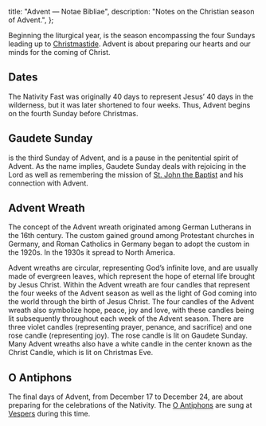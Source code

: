   title: "Advent — Notae Bibliae",
  description: "Notes on the Christian season of Advent.",
};

<Initial text="Advent" />

Beginning the liturgical year, <Definition lang="latin" anchor="adventus" text="Advent" /> is the season encompassing the four Sundays leading up to [Christmastide](/liturgy/seasons/christmastide). Advent is about preparing our hearts and our minds for the coming of Christ.

## Dates

The Nativity Fast was originally 40 days to represent Jesus’ 40 days in the wilderness, but it was later shortened to four weeks. Thus, Advent begins on the fourth Sunday before Christmas.

## Gaudete Sunday

<Definition lang="latin" anchor="gaudete" text="Gaudete Sunday" /> is the third Sunday of Advent, and is a pause in the penitential spirit of Advent. As the name implies, Gaudete Sunday deals with rejoicing in the Lord as well as remembering the mission of [St. John the Baptist](/people/saints/biblical/john-the-baptist) and his connection with Advent.

## Advent Wreath

The concept of the Advent wreath originated among German Lutherans in the 16th century. The custom gained ground among Protestant churches in Germany, and Roman Catholics in Germany began to adopt the custom in the 1920s. In the 1930s it spread to North America.

Advent wreaths are circular, representing God’s infinite love, and are usually made of evergreen leaves, which represent the hope of eternal life brought by Jesus Christ. Within the Advent wreath are four candles that represent the four weeks of the Advent season as well as the light of God coming into the world through the birth of Jesus Christ. The four candles of the Advent wreath also symbolize hope, peace, joy and love, with these candles being lit subsequently throughout each week of the Advent season. There are three violet candles (representing prayer, penance, and sacrifice) and one rose candle (representing joy). The rose candle is lit on Gaudete Sunday. Many Advent wreaths also have a white candle in the center known as the Christ Candle, which is lit on Christmas Eve.

## O Antiphons

The final days of Advent, from December 17 to December 24, are about preparing for the celebrations of the Nativity. The [O Antiphons](/glossary/liturgical-terms#o-antiphons) are sung at [Vespers](/liturgy/rites/liturgy-of-the-hours-benedictine-rite#vespers) during this time.
